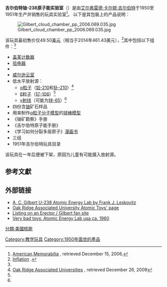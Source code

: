 {{Multiple issues|{{expand english|time=2021-10-25}}{{orphan|time=2016-03-09T01:56:31+00:00}}}}
'''吉尔伯特铀-238原子能实验室'''（{{lang-en|'''Gilbert U-238 Atomic Energy Laboratory'''}}）是由[[艾尔弗雷德·卡尔顿·吉尔伯特|艾尔弗雷德·卡尔顿·吉尔伯特]]于1950至1951年生产并销售的玩具实验室<ref name="American memorabilia">[http://www.americanmemorabilia.com/Auction_Item.asp?Auction_ID=31568  American Memorabilia] {{Wayback|url=http://www.americanmemorabilia.com/Auction_Item.asp?Auction_ID=31568 |date=20070903123042 }}, retrieved December 15, 2006.</ref>。<!--<ref name = "Google">[http://answers.google.com/answers/threadview?id=54535  Google Answers], retrieved December 15, 2006.</ref>-->以下是其包裝上的产品说明：{{Quotation|产生不可思议的场景！本产品可使您亲眼见到[[电子|电子]]和[[α粒子|α粒子]]以每秒超过10000英里的速度沿路径飞驰！电子以惊人速度运动产生细致的、复杂的电凝聚路径——看上去非常美丽。通过[[云室|云室]]近距离观察原子！装配套件（云室可在几分钟内装配起来）包括[[干电池|干电池]]、脱离子剂、压缩灯泡、玻璃观察室、配管、电线以及支架。}}


[[File:Gilbert_cloud_chamber_pp_2006.069.035.jpg|thumb]]

该玩具最初售价仅49.50[[美元|美元]]（相当于2014年461.43美元），<ref name="Inflation">[http://146.142.4.24/cgi-bin/cpicalc.pl  Inflation] {{Wayback|url=http://146.142.4.24/cgi-bin/cpicalc.pl |date=20120512054131 }}.</ref>其中包括以下组件：<ref name="American memorabilia" />

* [[盖革计数器|盖革计数器]]
* [[验电器|验电器]]
* {{Link-en|闪烁镜|Spinthariscope}}
* [[云室|威尔逊云室]]
* 低水平放射源：
** [[α粒子|α粒子]]（[[鉛的同位素|铅-210]]和[[钋|钋-210]]）<ref name = "ORAU">[http://www.orau.org/PTP/collection/atomictoys/GilbertU238Lab.htm  Oak Ridge Associated Universities] {{Wayback|url=http://www.orau.org/PTP/collection/atomictoys/GilbertU238Lab.htm |date=20100219220731 }}, retrieved December 26, 2009</ref>
** [[β粒子|β粒子]]（[[钌|钌-106]]）<ref name="ORAU"/>
** [[伽马射线|γ射线]]（可能为[[锌|锌-65]]）<ref name="ORAU"/>
* 四份含[[铀|铀]]矿石样品
* 用来制作[[α粒子|α粒子]][[分子模型|分子模型]]的[[球棒模型|球棒模型]]
* 《铀矿勘察》手册
* 《吉尔伯特原子能手册》
* 《学习如何分裂多层原子》[[漫画书|漫画书]]
* 三组{{Link-en|丙电池组|C battery}}
* 1951年吉尔伯特玩具目录

该玩具在一年后便被下架，原因为儿童有可能摄入放射源。

==参考文獻==
<references/>

==外部链接==
* [http://gombessa.tripod.com/scienceleadstheway/id4.html A. C. Gilbert U-238 Atomic Energy Lab by Frank J. Leskovitz] {{Wayback|url=http://gombessa.tripod.com/scienceleadstheway/id4.html |date=20201108200854 }}
* [http://www.orau.org/ptp/collection/atomictoys/GilbertU238Lab.htm  Oak Ridge Associated University Atomic Toys' page]{{Wayback|url=http://www.orau.org/ptp/collection/atomictoys/GilbertU238Lab.htm |date=20100219220731 }}
* [http://www.metalconstructiontoys.net/index_atomicenergy.htm  Listing on an Erector / Gilbert fan site] {{Wayback|url=http://www.metalconstructiontoys.net/index_atomicenergy.htm |date=20210212004514 }}
* [http://www.liveleak.com/view?i=0a7_1190072553 Very bad toys: Atomic Energy Lab usa ca. 1960] {{Wayback|url=http://www.liveleak.com/view?i=0a7_1190072553 |date=20210212010416 }}

[[Category:教学玩具|Category:教学玩具]]
[[Category:1950年面世的產品|Category:1950年面世的產品]]
[[分類:美國核能|分類:美國核能]]